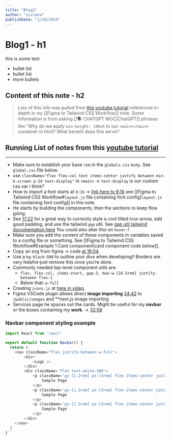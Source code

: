 ```yaml
---
title: "Blog1"
author: "viviana"
publishDate: "1/10/2024"
---
```


# Blog1 - h1

this is some text

- bullet list
- bullet list
- more bullets

## Content of this note - h2

> Lots of this info was pulled from [this youtube tutorial](https://www.youtube.com/watch?v=MYTjeqaezHw) referenced in-depth in my [[Figma to Tailwind CSS Workflow]] note. Some information is from asking [[🗣️ CHATGPT MOC|ChatGPT]] phrases like “Why do we apply `min-height: 100vh` to our `<main></main>` container in html? What benefit does this serve?

## Running List of notes from this [youtube tutorial](https://www.youtube.com/watch?v=MYTjeqaezHw)
***
- Make sure to establish your base `rem` in the `globals.css` `body`. See `global.css` file below.
- use `className="flex flex-col text items-center justify between min-h-screen p-24 text-display"` in `<main>` → `text-display` is our custom css var i think?
- How to import a font starts at `9:16` → [link here to 9:16](https://youtu.be/MYTjeqaezHw?si=CWGGGNQBcXOfa-fb&t=556) see [[Figma to Tailwind CSS Workflow#`layout.js` file containing font config|`layout.js` file containing font config]] in this note.
- He starts by building the components, then the sections to keep flow going. 
- See [17:22](https://youtu.be/MYTjeqaezHw?si=OhsmhwAKPuiOacEv&t=1042) for a great way to correctly style a cool tilted icon arrow, add good padding, and use the tailwind `gap` util. See [gap util tailwind documentation here](https://tailwindcss.com/docs/gap) You could also alter this on `hover:`!
- Make sure you add the content of these components in variables saved to a config file or something. See [[Figma to Tailwind CSS Workflow#Example 1 Card component|card component code below]].
- Copy an svg from figma → code [at 19:04](https://youtu.be/MYTjeqaezHw?si=rxPapvyrOOexXxn5&t=1144).
- Use a `bg-black-500` to outline your divs when developing!! Borders are very helpful–just remove this once you’re done.
- Commonly needed top-level component utils are:
	- `flex, flex-col, items-start, gap-3, max-w-[24.5rem] justify-between flex-1`
	- Below that: `w-full`
- Creating `icons.js` at [here in video](https://youtu.be/MYTjeqaezHw?si=-FEhmqXDRibDJKtl&t=1339).
- Figma VSCode plugin allows direct **image importing** [24:42](https://youtu.be/MYTjeqaezHw?si=6MSAFz2zt5IT1twZ&t=1482)  to `/public/images` and **next.js image importing
- Services page he spaces out the cards. Might be useful for my **navbar** or the boxes containing my **work**. → [32:58](https://youtu.be/MYTjeqaezHw?si=s1ECR5IBRbrK-kbA&t=1978)

### Navbar component styling example

```js
import React from 'react'

export default function Navbar() {
  return (
    <nav className="flex justify-between w-full">
        <div>
            <Logo />
        </div>
        <div className='flex text-white-100'>
            <p className='py-[1.2rem] px-[3rem] flex items-center justify-center text-green-100'>
                Sample Page
            </p>
            <p className='py-[1.2rem] px-[3rem] flex items-center justify-center'>
                Sample Page
            </p>
            <p className='py-[1.2rem] px-[3rem] flex items-center justify-center'>
                Sample Page
            </p>
        </div>
    </nav>
  )
}```